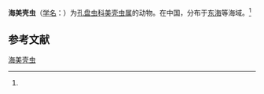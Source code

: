 {{Speciesbox
| name = 海美壳虫
| status = 
| status_system = 
| image = 
| genus = Euchitonia
| species = aequipondata
| authority = (Popofsky, 1912)<ref name='id9116'>{{cite web| url =http://www.bioinfo.cn/db05/BjdwSpecies.php?action=view&id=9116| title =海美壳虫| work =《中国动物物种编目数据库》| publisher =中国科学院微生物研究所| author =中国科学院动物研究所| accessdate =2009-04-16| deadurl =yes| archiveurl =https://web.archive.org/web/20160305035207/http://www.bioinfo.cn/db05/BjdwSpecies.php?action=view&id=9116| archivedate =2016-03-05}}</ref>
}}

'''海美壳虫'''（[[学名|学名]]：{{lang|la|''Euchitonia aequipondata''}}）为[[孔盘虫科|孔盘虫科]][[美壳虫属|美壳虫属]]的动物。在中国，分布于[[东海|东海]]等海域。<ref name='id9116'/>

== 参考文献 ==
{{reflist}}

{{Wikispecies|Euchitonia aequipondata}}

[[Category:美壳虫属|海美壳虫]]


{{放射虫小作品}}